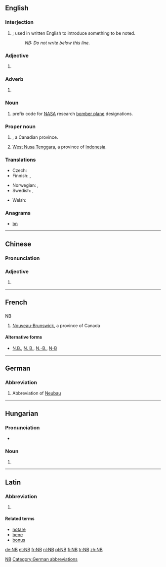 {{also|Nb|nb|N.B.|N.-B.}}
==English==

===Interjection===
{{en-interjection}}

# {{initialism of|nota bene|dot=}}; used in written English to introduce something to be noted.
#: ''NB: Do not write below this line.''

===Adjective===
{{en-adj|?}}

# {{abbreviation of|northbound}}

===Adverb===
{{en-adv|?}}

# {{abbreviation of|northbound}}

===Noun===
{{en-noun|?}}

# {{context|US|aviation|lang=en}} prefix code for [[NASA]] research [[bomber plane]] designations.

===Proper noun===
{{en-proper noun}}

# {{context|Canada|lang=en}} {{initialism of|New Brunswick|dot=}}, a Canadian province. 
# [[West Nusa Tenggara]], a province of [[Indonesia]].

===Translations===
{{trans-top|Nota bene; used in written English to introduce something to be noted}}
* Czech: {{t|cs|pozn.}}
* Finnish: {{t|fi|HUOM}}, {{t|fi|Huom}}
{{trans-mid}}
* Norwegian: {{t|no|NB}}, {{t|no|Notabene}}
* Swedish: {{t|sv|obs}}, {{t+|sv|observera}}
{{trans-bottom}}

{{trans-top|New Brunswick}}
{{trans-mid}}
{{trans-bottom}}

{{trans-top|northbound}}
{{trans-mid}}
{{trans-bottom}}

{{checktrans-top}}
{{trans-mid}}
* Welsh: {{t-check|cy|DS}}
{{trans-bottom}}

===Anagrams===
* [[bn#English|bn]]

----

==Chinese==

===Pronunciation===
{{zh-pron
|m=niúbī
|cat=adj
}}

===Adjective===
{{zh-adj}}

# {{alternative form of|牛屄|lang=zh|sort=niu2bi1}}

[[Category:Mandarin terms written in foreign scripts|NB]]

----

==French==

==={{abbreviation-old|fr}}===
; NB

# [[Nouveau-Brunswick]], a province of Canada

====Alternative forms====
* [[N.B.]], [[N. B.]], [[N.-B.]], [[N-B]]

----

==German==

===Abbreviation===
{{rfc-header|Abbreviation}}
{{head|de|abbreviation}}

# {{context|apartment listing|lang=de}} Abbreviation of [[Neubau]]

[[Category:German abbreviations]]

----

==Hungarian==

===Pronunciation===
* {{hu-IPA|enbé}}

===Noun===
{{hu-noun}}

# {{abbreviation of|Nemzeti Bajnokság|lang=hu}}

----

==Latin==

===Abbreviation===
{{rfc-header|Abbreviation}}
{{head|la|abbreviation}}

# {{abbreviation of|nota bene|lang=la}}

====Related terms====
* [[notare]]
* [[bene]]
* [[bonus]]

[[de:NB]]
[[et:NB]]
[[fr:NB]]
[[nl:NB]]
[[pl:NB]]
[[fi:NB]]
[[tr:NB]]
[[zh:NB]]
